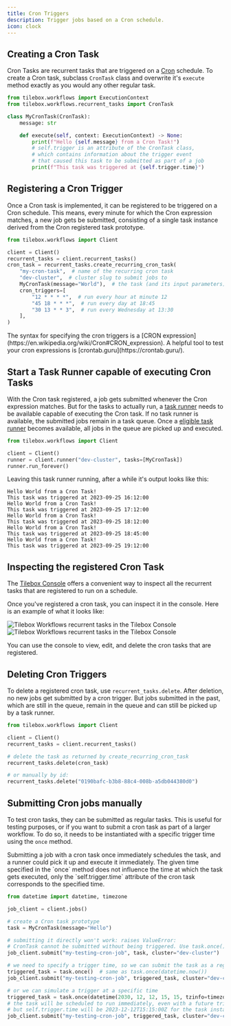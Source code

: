```yaml
---
title: Cron Triggers
description: Trigger jobs based on a Cron schedule.
icon: clock
---
```


## Creating a Cron Task

Cron Tasks are recurrent tasks that are triggered on a [Cron](https://en.wikipedia.org/wiki/Cron) schedule.
To create a Cron task, subclass `CronTask` class and overwrite it's `execute` method exactly
as you would any other regular task.

```python Python
from tilebox.workflows import ExecutionContext
from tilebox.workflows.recurrent_tasks import CronTask

class MyCronTask(CronTask):
    message: str

    def execute(self, context: ExecutionContext) -> None:
        print(f"Hello {self.message} from a Cron Task!")
        # self.trigger is an attribute of the CronTask class,
        # which contains information about the trigger event
        # that caused this task to be submitted as part of a job
        print(f"This task was triggered at {self.trigger.time}")
```

## Registering a Cron Trigger

Once a Cron task is implemented, it can be registered to be triggered on a Cron schedule.
This means, every minute for which the Cron expression matches, a new job gets be submitted, consisting of
a single task instance derived from the Cron registered task prototype.

```python Python
from tilebox.workflows import Client

client = Client()
recurrent_tasks = client.recurrent_tasks()
cron_task = recurrent_tasks.create_recurring_cron_task(
    "my-cron-task",  # name of the recurring cron task
    "dev-cluster",  # cluster slug to submit jobs to
    MyCronTask(message="World"),  # the task (and its input parameters) to run repeatedly
    cron_triggers=[
        "12 * * * *",  # run every hour at minute 12
        "45 18 * * *",  # run every day at 18:45
        "30 13 * * 3",  # run every Wednesday at 13:30
    ],
)
```

<Tip>
    The syntax for specifying the cron triggers is a [CRON expression](https://en.wikipedia.org/wiki/Cron#CRON_expression).
    A helpful tool to test your cron expressions is [crontab.guru](https://crontab.guru/).
</Tip>

## Start a Task Runner capable of executing Cron Tasks

With the Cron task registered, a job gets submitted whenever the Cron expression matches. But for the tasks to actually
run, a [task runner](/workflows/concepts/task-runners) needs to be available capable of executing the Cron task.
If no task runner is available, the submitted jobs remain in a task queue. Once a 
[eligible task runner](/workflows/concepts/task-runners#task-selection) becomes available, all jobs in the 
queue are picked up and executed.

```python Python
from tilebox.workflows import Client

client = Client()
runner = client.runner("dev-cluster", tasks=[MyCronTask])
runner.run_forever()
```

Leaving this task runner running, after a while it's output looks like this:

```plaintext Output
Hello World from a Cron Task!
This task was triggered at 2023-09-25 16:12:00
Hello World from a Cron Task!
This task was triggered at 2023-09-25 17:12:00
Hello World from a Cron Task!
This task was triggered at 2023-09-25 18:12:00
Hello World from a Cron Task!
This task was triggered at 2023-09-25 18:45:00
Hello World from a Cron Task!
This task was triggered at 2023-09-25 19:12:00
```

## Inspecting the registered Cron Task

The [Tilebox Console](https://console.tilebox.com/workflows/recurrent-tasks) offers a convenient way to inspect all
the recurrent tasks that are registered to run on a schedule.

Once you've registered a cron task, you can inspect it in the console. Here is an example of what it looks like:

<Frame>
  <img src="/assets/workflows/recurrent-tasks/cron-light.png" alt="Tilebox Workflows recurrent tasks in the Tilebox Console" className="dark:hidden" />
  <img src="/assets/workflows/recurrent-tasks/cron-dark.png" alt="Tilebox Workflows recurrent tasks in the Tilebox Console" className="hidden dark:block" />
</Frame>

You can use the console to view, edit, and delete the cron tasks that are registered.

## Deleting Cron Triggers

To delete a registered cron task, use `recurrent_tasks.delete`. After deletion, no new jobs get submitted by
a cron trigger. But jobs submitted in the past, which are still in the queue, remain in the queue and can still be
picked up by a task runner.

```python Python
from tilebox.workflows import Client

client = Client()
recurrent_tasks = client.recurrent_tasks()

# delete the task as returned by create_recurring_cron_task
recurrent_tasks.delete(cron_task)

# or manually by id:
recurrent_tasks.delete("0190bafc-b3b8-88c4-008b-a5db044380d0")
```

## Submitting Cron jobs manually

To test cron tasks, they can be submitted as regular tasks. This is useful for testing purposes, or if you
want to submit a cron task as part of a larger workflow. To do so, it needs to be instantiated with a specific trigger
time using the `once` method.

<Note>
    Submitting a job with a cron task once immediately schedules the task, and a runner could pick
    it up and execute it immediately. The given time specified in the `once` method does not influence the time at which
    the task gets executed, only the `self.trigger.time` attribute of the cron task corresponds to the specified time.
</Note>

```python Python
from datetime import datetime, timezone

job_client = client.jobs()

# create a Cron task prototype
task = MyCronTask(message="Hello")

# submitting it directly won't work: raises ValueError:
# CronTask cannot be submitted without being triggered. Use task.once().
job_client.submit("my-testing-cron-job", task, cluster="dev-cluster")

# we need to specify a trigger time, so we can submit the task as a regular task
triggered_task = task.once()  # same as task.once(datetime.now())
job_client.submit("my-testing-cron-job", triggered_task, cluster="dev-cluster")

# or we can simulate a trigger at a specific time
triggered_task = task.once(datetime(2030, 12, 12, 15, 15, tzinfo=timezone.utc))
# the task will be scheduled to run immediately, even with a future trigger time
# but self.trigger.time will be 2023-12-12T15:15:00Z for the task instance
job_client.submit("my-testing-cron-job", triggered_task, cluster="dev-cluster")
```
